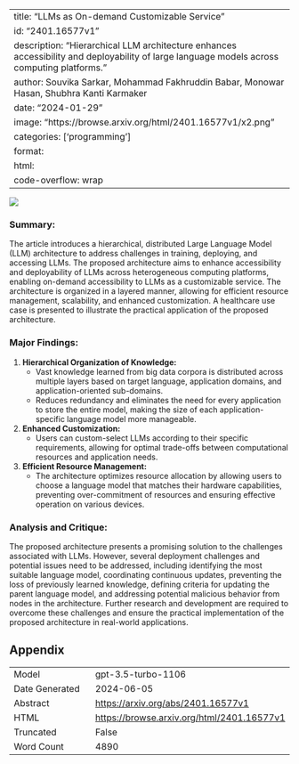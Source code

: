
---
title: "LLMs as On-demand Customizable Service"
id: "2401.16577v1"
description: "Hierarchical LLM architecture enhances accessibility and deployability of large language models across computing platforms."
author: Souvika Sarkar, Mohammad Fakhruddin Babar, Monowar Hasan, Shubhra Kanti Karmaker
date: "2024-01-29"
image: "https://browse.arxiv.org/html/2401.16577v1/x2.png"
categories: ['programming']
format:
  html:
    code-overflow: wrap
---

![](https://browse.arxiv.org/html/2401.16577v1/x2.png)

### **Summary:**
The article introduces a hierarchical, distributed Large Language Model (LLM) architecture to address challenges in training, deploying, and accessing LLMs. The proposed architecture aims to enhance accessibility and deployability of LLMs across heterogeneous computing platforms, enabling on-demand accessibility to LLMs as a customizable service. The architecture is organized in a layered manner, allowing for efficient resource management, scalability, and enhanced customization. A healthcare use case is presented to illustrate the practical application of the proposed architecture.

### **Major Findings:**
1. **Hierarchical Organization of Knowledge:**
   - Vast knowledge learned from big data corpora is distributed across multiple layers based on target language, application domains, and application-oriented sub-domains.
   - Reduces redundancy and eliminates the need for every application to store the entire model, making the size of each application-specific language model more manageable.

2. **Enhanced Customization:**
   - Users can custom-select LLMs according to their specific requirements, allowing for optimal trade-offs between computational resources and application needs.

3. **Efficient Resource Management:**
   - The architecture optimizes resource allocation by allowing users to choose a language model that matches their hardware capabilities, preventing over-commitment of resources and ensuring effective operation on various devices.

### **Analysis and Critique:**
The proposed architecture presents a promising solution to the challenges associated with LLMs. However, several deployment challenges and potential issues need to be addressed, including identifying the most suitable language model, coordinating continuous updates, preventing the loss of previously learned knowledge, defining criteria for updating the parent language model, and addressing potential malicious behavior from nodes in the architecture. Further research and development are required to overcome these challenges and ensure the practical implementation of the proposed architecture in real-world applications.

## Appendix

|          |          |
|----------|----------|
| Model     | gpt-3.5-turbo-1106       |
| Date Generated     | 2024-06-05       |
| Abstract | [https://arxiv.org/abs/2401.16577v1](https://arxiv.org/abs/2401.16577v1)        |
| HTML     | [https://browse.arxiv.org/html/2401.16577v1](https://browse.arxiv.org/html/2401.16577v1)       |
| Truncated       | False       |
| Word Count       | 4890       |